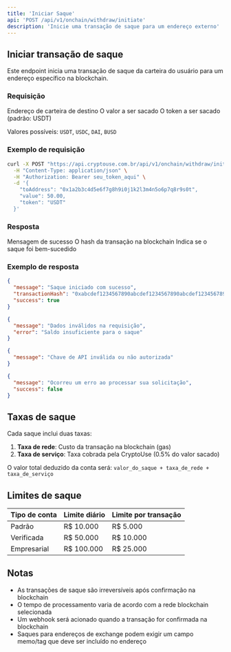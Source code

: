 ```yaml
---
title: 'Iniciar Saque'
api: 'POST /api/v1/onchain/withdraw/initiate'
description: 'Inicie uma transação de saque para um endereço externo'
---
```


## Iniciar transação de saque

Este endpoint inicia uma transação de saque da carteira do usuário para um endereço específico na blockchain.

### Requisição

<ParamField body="toAddress" type="string" required>
  Endereço de carteira de destino
</ParamField>

<ParamField body="value" type="number" required>
  O valor a ser sacado
</ParamField>

<ParamField body="token" type="string">
  O token a ser sacado (padrão: USDT)
  
  Valores possíveis: `USDT`, `USDC`, `DAI`, `BUSD`
</ParamField>

### Exemplo de requisição

```bash
curl -X POST "https://api.cryptouse.com.br/api/v1/onchain/withdraw/initiate" \
  -H "Content-Type: application/json" \
  -H "Authorization: Bearer seu_token_aqui" \
  -d '{
    "toAddress": "0x1a2b3c4d5e6f7g8h9i0j1k2l3m4n5o6p7q8r9s0t",
    "value": 50.00,
    "token": "USDT"
  }'
```

### Resposta

<ResponseField name="message" type="string">
  Mensagem de sucesso
</ResponseField>

<ResponseField name="transactionHash" type="string">
  O hash da transação na blockchain
</ResponseField>

<ResponseField name="success" type="boolean">
  Indica se o saque foi bem-sucedido
</ResponseField>

### Exemplo de resposta

<CodeGroup>

```json Sucesso (200)
{
  "message": "Saque iniciado com sucesso",
  "transactionHash": "0xabcdef1234567890abcdef1234567890abcdef1234567890abcdef1234567890",
  "success": true
}
```

```json Requisição inválida (400)
{
  "message": "Dados inválidos na requisição",
  "error": "Saldo insuficiente para o saque"
}
```

```json Não autorizado (401)
{
  "message": "Chave de API inválida ou não autorizada"
}
```

```json Erro interno (500)
{
  "message": "Ocorreu um erro ao processar sua solicitação",
  "success": false
}
```

</CodeGroup>

## Taxas de saque

Cada saque inclui duas taxas:

1. **Taxa de rede**: Custo da transação na blockchain (gas)
2. **Taxa de serviço**: Taxa cobrada pela CryptoUse (0.5% do valor sacado)

O valor total deduzido da conta será: `valor_do_saque + taxa_de_rede + taxa_de_serviço`

## Limites de saque

| Tipo de conta | Limite diário | Limite por transação |
|---------------|---------------|----------------------|
| Padrão        | R$ 10.000     | R$ 5.000             |
| Verificada    | R$ 50.000     | R$ 10.000            |
| Empresarial   | R$ 100.000    | R$ 25.000            |

## Notas

- As transações de saque são irreversíveis após confirmação na blockchain
- O tempo de processamento varia de acordo com a rede blockchain selecionada
- Um webhook será acionado quando a transação for confirmada na blockchain
- Saques para endereços de exchange podem exigir um campo memo/tag que deve ser incluído no endereço 
